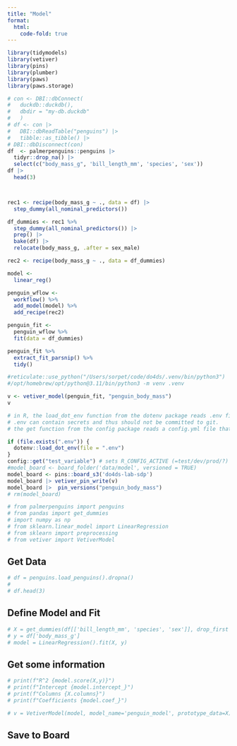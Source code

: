 ```yaml
---
title: "Model"
format:
  html:
    code-fold: true
---
```


```r
library(tidymodels)
library(vetiver)
library(pins)
library(plumber)
library(paws)
library(paws.storage)
```

```r

# con <- DBI::dbConnect(
#   duckdb::duckdb(), 
#   dbdir = "my-db.duckdb"
#   )
# df <- con |> 
#   DBI::dbReadTable("penguins") |> 
#   tibble::as_tibble() |> 
# DBI::dbDisconnect(con)
df  <- palmerpenguins::penguins |> 
  tidyr::drop_na() |> 
  select(c("body_mass_g", 'bill_length_mm', 'species', 'sex'))
df |> 
  head(3)



rec1 <- recipe(body_mass_g ~ ., data = df) |> 
  step_dummy(all_nominal_predictors())

df_dummies <- rec1 %>%
  step_dummy(all_nominal_predictors()) |>
  prep() |>
  bake(df) |> 
  relocate(body_mass_g, .after = sex_male)

```

```r

rec2 <- recipe(body_mass_g ~ ., data = df_dummies)

model <- 
  linear_reg()

penguin_wflow <- 
  workflow() %>% 
  add_model(model) %>% 
  add_recipe(rec2)

penguin_fit <- 
  penguin_wflow %>% 
  fit(data = df_dummies)
```

```r
penguin_fit %>% 
  extract_fit_parsnip() %>% 
  tidy()
```
```r
#reticulate::use_python("/Users/sorpet/code/do4ds/.venv/bin/python3")
#/opt/homebrew/opt/python@3.11/bin/python3 -m venv .venv
```



```r
v <- vetiver_model(penguin_fit, "penguin_body_mass")
v
```

```r
# in R, the load_dot_env function from the dotenv package reads .env file which contains secrets e.g. API keys, database passwords, etc as well as a R_CONFIG_ACTIVE variable etc.
# .env can contain secrets and thus should not be committed to git.
# the get function from the config package reads a config.yml file that contains NON SECRET environment variables that is variables that should differ between e.g. dev, test, and prod environments. 

if (file.exists(".env")) {
  dotenv::load_dot_env(file = ".env")
}
config::get("test_variable") # sets R_CONFIG_ACTIVE (=test/dev/prod/?)
#model_board <- board_folder('data/model', versioned = TRUE)
model_board <- pins::board_s3('do4ds-lab-sdp')
model_board |> vetiver_pin_write(v)
model_board |>  pin_versions("penguin_body_mass")
# rm(model_board)
```


```python
# from palmerpenguins import penguins
# from pandas import get_dummies
# import numpy as np
# from sklearn.linear_model import LinearRegression
# from sklearn import preprocessing
# from vetiver import VetiverModel
```

## Get Data

```python
# df = penguins.load_penguins().dropna()
# 
# df.head(3)
```

## Define Model and Fit

```python
# X = get_dummies(df[['bill_length_mm', 'species', 'sex']], drop_first = True)
# y = df['body_mass_g']
# model = LinearRegression().fit(X, y)
```

## Get some information

```python
# print(f"R^2 {model.score(X,y)}")
# print(f"Intercept {model.intercept_}")
# print(f"Columns {X.columns}")
# print(f"Coefficients {model.coef_}")
```

```python
# v = VetiverModel(model, model_name='penguin_model', prototype_data=X)

```

## Save to Board

